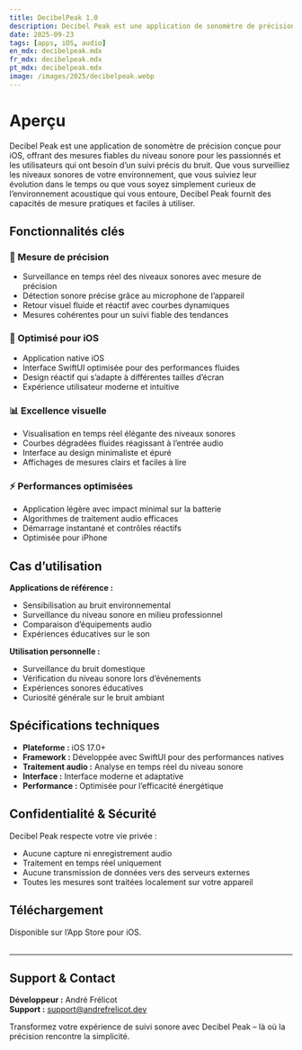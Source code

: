 ```yaml
---
title: DecibelPeak 1.0
description: Decibel Peak est une application de sonomètre de précision conçue pour iOS, offrant des mesures fiables du niveau sonore pour les passionnés et les utilisateurs ayant besoin d’un suivi précis du bruit.
date: 2025-09-23
tags: [apps, iOS, audio]
en_mdx: decibelpeak.mdx
fr_mdx: decibelpeak.mdx
pt_mdx: decibelpeak.mdx
image: /images/2025/decibelpeak.webp
---
```


<ThemeImage
  lightSrc="/images/2025/decibelpeak.webp"
  darkSrc="/images/2025/decibelpeak.webp"
  alt="Capture d'écran de l'application Decibel Peak"
  width={800}
  height={600}
  priority={true}
/>

# Aperçu

Decibel Peak est une application de sonomètre de précision conçue pour iOS, offrant des mesures fiables du niveau sonore pour les passionnés et les utilisateurs qui ont besoin d’un suivi précis du bruit. Que vous surveilliez les niveaux sonores de votre environnement, que vous suiviez leur évolution dans le temps ou que vous soyez simplement curieux de l’environnement acoustique qui vous entoure, Decibel Peak fournit des capacités de mesure pratiques et faciles à utiliser.

## Fonctionnalités clés

### 🎯 Mesure de précision
- Surveillance en temps réel des niveaux sonores avec mesure de précision  
- Détection sonore précise grâce au microphone de l’appareil  
- Retour visuel fluide et réactif avec courbes dynamiques  
- Mesures cohérentes pour un suivi fiable des tendances  

### 📱 Optimisé pour iOS
- Application native iOS  
- Interface SwiftUI optimisée pour des performances fluides  
- Design réactif qui s’adapte à différentes tailles d’écran  
- Expérience utilisateur moderne et intuitive  

### 📊 Excellence visuelle
- Visualisation en temps réel élégante des niveaux sonores  
- Courbes dégradées fluides réagissant à l’entrée audio  
- Interface au design minimaliste et épuré  
- Affichages de mesures clairs et faciles à lire  

### ⚡ Performances optimisées
- Application légère avec impact minimal sur la batterie  
- Algorithmes de traitement audio efficaces  
- Démarrage instantané et contrôles réactifs  
- Optimisée pour iPhone 

## Cas d’utilisation

**Applications de référence :**  
- Sensibilisation au bruit environnemental  
- Surveillance du niveau sonore en milieu professionnel  
- Comparaison d’équipements audio  
- Expériences éducatives sur le son  

**Utilisation personnelle :**  
- Surveillance du bruit domestique  
- Vérification du niveau sonore lors d’événements  
- Expériences sonores éducatives  
- Curiosité générale sur le bruit ambiant  

## Spécifications techniques

- **Plateforme :** iOS 17.0+  
- **Framework :** Développée avec SwiftUI pour des performances natives  
- **Traitement audio :** Analyse en temps réel du niveau sonore  
- **Interface :** Interface moderne et adaptative  
- **Performance :** Optimisée pour l’efficacité énergétique  

## Confidentialité & Sécurité

Decibel Peak respecte votre vie privée :  
- Aucune capture ni enregistrement audio  
- Traitement en temps réel uniquement  
- Aucune transmission de données vers des serveurs externes  
- Toutes les mesures sont traitées localement sur votre appareil  

## Téléchargement

Disponible sur l’App Store pour iOS.  
<br />
<AppStoreLink href="https://apps.apple.com/app/decibelpeak/id6752702602" />

---

## Support & Contact
**Développeur :** André Frélicot  
**Support :** support@andrefrelicot.dev  

Transformez votre expérience de suivi sonore avec Decibel Peak – là où la précision rencontre la simplicité.
